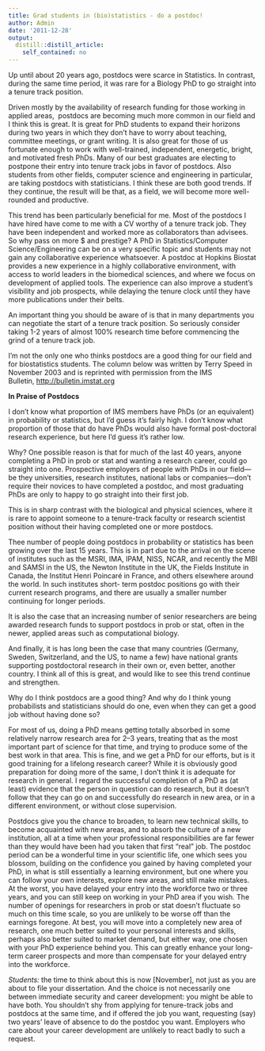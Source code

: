 ```yaml
---
title: Grad students in (bio)statistics - do a postdoc!
author: Admin
date: '2011-12-28'
output:
  distill::distill_article:
    self_contained: no
---
```


Up until about 20 years ago, postdocs were scarce in Statistics. In contrast, during the same time period, it was rare for a Biology PhD to go straight into a tenure track position.

Driven mostly by the availability of research funding for those working in applied areas,  postdocs are becoming much more common in our field and I think this is great. It is great for PhD students to expand their horizons during two years in which they don&#8217;t have to worry about teaching, committee meetings, or grant writing. It is also great for those of us fortunate enough to work with well-trained, independent, energetic, bright, and motivated fresh PhDs. Many of our best graduates are electing to postpone their entry into tenure track jobs in favor of postdocs. Also students from other fields, computer science and engineering in particular, are taking postdocs with statisticians. I think these are both good trends. If they continue, the result will be that, as a field, we will become more well-rounded and productive. 

This trend has been particularly beneficial for me. Most of the postdocs I have hired have come to me with a CV worthy of a tenure track job. They have been independent and worked more as collaborators than advisees. So why pass on more $ and prestige? A PhD in Statistics/Computer Science/Engineering can be on a very specific topic and students may not gain any collaborative experience whatsoever. A postdoc at Hopkins Biostat provides a new experience in a highly collaborative environment, with access to world leaders in the biomedical sciences, and where we focus on development of applied tools. The experience can also improve a student&#8217;s visibility and job prospects, while delaying the tenure clock until they have more publications under their belts.

An important thing you should be aware of is that in many departments you can negotiate the start of a tenure track position. So seriously consider taking 1-2 years of almost 100% research time before commencing the grind of a tenure track job. 

I&#8217;m not the only one who thinks postdocs are a good thing for our field and for biostatistics students. The column below was written by Terry Speed in November 2003 and is reprinted with permission from the IMS Bulletin, <a href="http://bulletin.imstat.org/" target="_blank"><a href="http://bulletin.imstat.org" target="_blank">http://bulletin.imstat.org</a></a>

<p class="p1">
  <strong>In Praise of Postdocs</strong>
</p>

<p class="p2">
  <span class="s1">I don’t know what proportion </span>of IMS members have PhDs (or an equivalent) in probability or statistics, but I’d guess it’s fairly high. I don’t know what proportion of those that do have PhDs would also have formal post-doctoral research experience, but here I’d guess it’s rather low.
</p>

<p class="p3">
  Why? One possible reason is that for much of the last 40 years, anyone completing a PhD in prob or stat and wanting a research career, could go straight into one. Prospective employers of people with PhDs in our field—be they universities, research institutes, national labs or companies—don’t require their novices to have completed a postdoc, and most graduating PhDs are only to happy to go straight into their first job.
</p>

<p class="p3">
  This is in sharp contrast with the biological and physical sciences, where it is rare to appoint someone to a tenure-track faculty or research scientist position without their having completed one or more postdocs.
</p>

<p class="p3">
  Thee number of people doing postdocs in probability or statistics has been growing over the last 15 years. This is in part due to the arrival on the scene of institutes such as the MSRI, IMA, IPAM, NISS, NCAR, and recently the MBI and SAMSI in the US, the Newton Institute in the UK, the Fields Institute in Canada, the Institut Henri Poincaré in France, and others elsewhere around the world. In such institutes short- term postdoc positions go with their current research programs, and there are usually a smaller number continuing for longer periods.
</p>

<p class="p3">
  It is also the case that an increasing number of senior researchers are being awarded research funds to support postdocs in prob or stat, often in the newer, applied areas such as computational biology.
</p>

<p class="p3">
  And finally, it is has long been the case that many countries (Germany, Sweden, Switzerland, and the US, to name a few) have national grants supporting postdoctoral research in their own or, even better, another country. I think all of this is great, and would like to see this trend continue and strengthen.
</p>

<p class="p3">
  Why do I think postdocs are a good thing? And why do I think young probabilists and statisticians should do one, even when they can get a good job without having done so?
</p>

<p class="p3">
  For most of us, doing a PhD means getting totally absorbed in some relatively narrow research area for 2–3 years, treating that as the most important part of science for that time, and trying to produce some of the best work in that area. This is fine, and we get a PhD for our efforts, but is it good training for a lifelong research career? While it is obviously good preparation for doing more of the same, I don’t think it is adequate for research in general. I regard the successful completion of a PhD as (at least) evidence that the person in question can do research, but it doesn’t follow that they can go on and successfully do research in new area, or in a different environment, or without close supervision.
</p>

<p class="p3">
  Postdocs give you the chance to broaden, to learn new technical skills, to become acquainted with new areas, and to absorb the culture of a new institution, all at a time when your professional responsibilities are far fewer than they would have been had you taken that first “real” job. The postdoc period can be a wonderful time in your scientific life, one which sees you blossom, building on the confidence you gained by having completed your PhD, in what is still essentially a learning environment, but one where you can follow your own interests, explore new areas, and still make mistakes. At the worst, you have delayed your entry into the workforce two or three years, and you can still keep on working in your PhD area if you wish. The number of openings for researchers in prob or stat doesn’t fluctuate so much on this time scale, so you are unlikely to be worse off than the earnings foregone. At best, you will move into a completely new area of research, one much better suited to your personal interests and skills, perhaps also better suited to market demand, but either way, one chosen with your PhD experience behind you. This can greatly enhance your long-term career prospects and more than compensate for your delayed entry into the workforce.
</p>

<p class="p3">
  <em>Students: </em>the time to think about this is <span class="s2">now [November]</span>, not just as you are about to file your dissertation. And the choice is not necessarily one between immediate security and career development: you might be able to have both. You shouldn’t shy from applying for tenure-track jobs and postdocs at the same time, and if offered the job you want, requesting (say) two years’ leave of absence to do the postdoc you want. Employers who care about your career development are unlikely to react badly to such a request.
</p>
